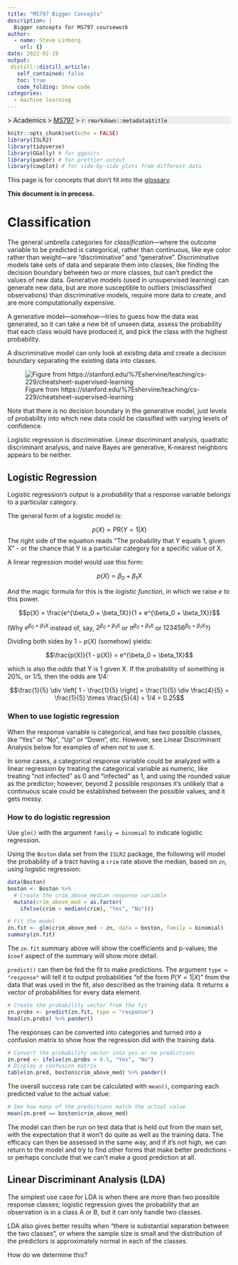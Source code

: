 ```yaml
---
title: "MS797 Bigger Concepts"
description: |
  Bigger concepts for MS797 coursework
author:
  - name: Steve Linberg
    url: {}
date: 2022-02-19
output:
 distill::distill_article:
   self_contained: false
   toc: true
   code_folding: Show code
categories:
  - machine learning
---
```


<p style="background: #eee">
[<i class="fas fa-home"></i>](/) &gt; Academics &gt; [MS797](../ms797/index.html)
&gt; `r rmarkdown::metadata$title`
</p>

```r
knitr::opts_chunk$set(echo = FALSE)
library(ISLR2)
library(tidyverse)
library(GGally) # for ggpairs
library(pander) # for prettier output
library(cowplot) # for side-by-side plots from different data
```

This page is for concepts that don't fit into the [glossary](../ms797-glossary/index.html).

**This document is in process.**

# Classification

The general umbrella categories for *classification*&mdash;where the outcome variable to be predicted is categorical, rather than continuous, like eye color rather than weight&mdash;are "discriminative" and "generative". Discriminative models take sets of data and separate them into classes, like finding the decision boundary between two or more classes, but can't predict the values of new data. Generative models (used in unsupervised learning) can generate new data, but are more susceptible to outliers (misclassified observations) than discriminative models, require more data to create, and are more computationally expensive.

A generative model&mdash;somehow&mdash;tries to guess how the data was generated, so it can take a new bit of unseen data, assess the probability that each class would have produced it, and pick the class with the highest probability. 

A discriminative model can only look at existing data and create a decision boundary separating the existing data into classes.

![Figure from https://stanford.edu/%7Eshervine/teaching/cs-229/cheatsheet-supervised-learning](disc-gen.png)

Note that there is no decision boundary in the generative model, just levels of probability into which new data could be classified with varying levels of confidence.

Logistic regression is discriminative. Linear discriminant analysis, quadratic discriminant analysis, and naive Bayes are generative, K-nearest neighbors appears to be neither.

## Logistic Regression

Logistic regression's output is a *probability* that a response variable belongs to a particular category.

The general form of a logistic model is:

$$p(X) = \text{PR}(Y = 1|X)$$
The right side of the equation reads "The probability that Y equals 1, given X" - or the chance that Y is a particular category for a specific value of X.

A linear regression model would use this form:

$$p(X) = \beta_0 + \beta_1X$$

And the magic formula for this is the *logistic function*, in which we raise $e$ to this power.

$$p(X) = \frac{e^{\beta_0 + \beta_1X}}{1 + e^{\beta_0 + \beta_1X}}$$

(Why $e^{\beta_0 + \beta_1X}$ instead of, say, $2^{\beta_0 + \beta_1X}$ or $\pi^{\beta_0 + \beta_1X}$ or $123456^{\beta_0 + \beta_1X}$?)

Dividing both sides by $1 - p(X)$ (somehow) yields:

$$\frac{p(X)}{1 - p(X)} = e^{\beta_0 + \beta_1X}$$

which is also the *odds* that Y is 1 given X. If the probability of something is 20%, or 1/5, then the odds are 1/4:

$$\frac{1}{5} \div \left[ 1 - \frac{1}{5} \right] = \frac{1}{5} \div \frac{4}{5} = \frac{1}{5} \times \frac{5}{4} = 1/4 = 0.25$$

### When to use logistic regression

When the response variable is categorical, and has two possible classes, like "Yes" or "No", "Up" or "Down", etc. However, see Linear Discriminant Analysis below for examples of when *not* to use it.

In some cases, a categorical response variable could be analyzed with a linear regression by treating the categorical variable as numeric, like treating "not infected" as 0 and "infected" as 1, and using the rounded value as the predictor; however, beyond 2 possible responses it's unlikely that a continuous scale could be established between the possible values, and it gets messy.



### How to do logistic regression

Use `glm()` with the argument `family = binomial` to indicate logistic regression.

Using the `Boston` data set from the `ISLR2` package, the following will model the probability of a tract having a `crim` rate above the median, based on `zn`, using logistic regression:

```r
data(Boston)
boston <- Boston %>%
  # Create the crim_above_median response variable
  mutate(crim_above_med = as.factor(
    ifelse(crim > median(crim), "Yes", "No")))

# Fit the model
zn.fit <- glm(crim_above_med ~ zn, data = boston, family = binomial)
summary(zn.fit)
```

The `zn.fit` summary above will show the coefficients and p-values; the `$coef` aspect of the summary will show more detail.

`predict()` can then be fed the fit to make predictions. The argument `type = "response"` will tell it to output probabilities "of the form $P(Y = 1|X)$" from the data that was used in the fit, also described as the training data. It returns a vector of probabilities for every data element.

```r
# Create the probability vector from the fit
zn.probs <- predict(zn.fit, type = "response")
head(zn.probs) %>% pander()
```

The responses can be converted into categories and turned into a confusion matrix to show how the regression did with the training data. 

```r
# Convert the probability vector into yes-or-no predictions
zn.pred <- ifelse(zn.probs > 0.5, "Yes", "No")
# Display a confusion matrix
table(zn.pred, boston$crim_above_med) %>% pander()
```

The overall success rate can be calculated with `mean()`, comparing each predicted value to the actual value:

```r
# See how many of the predictions match the actual value
mean(zn.pred == boston$crim_above_med)
```

The model can then be run on test data that is held out from the main set, with the expectation that it won't do quite as well as the training data. The efficacy can then be assessed in the same way, and if it's not high, we can return to the model and try to find other forms that make better predictions - or perhaps conclude that we can't make a good prediction at all.

## Linear Discriminant Analysis (LDA)

The simplest use case for LDA is when there are more than two possible response classes; logistic regression gives the probability that an observation is in a class A or B, but it can only handle two classes.

LDA also gives better results when "there is substantial separation between the two classes", or where the sample size is small and the distribution of the predictors is approximately normal in each of the classes. 

<aside>
How do we determine this?
</aside>


<!--
### When to use it

### How to do it

### How to interpret it
-->
